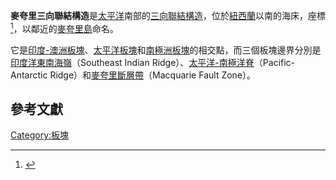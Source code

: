 {{noteTA
|T=zh-cn:麥夸里; zh-tw:麥覺理; zh-hk:麥覺理;
}}

'''麥夸里三向聯結構造'''是[[太平洋|太平洋]]南部的[[三向聯結構造|三向聯結構造]]，位於[[紐西蘭|紐西蘭]]以南的海床，座標{{Coord|61|30|S|161|0|E}}<ref>{{cite journal |last=Falconer |first=R. K. H. |title=The Indian-Antarctic-Pacific triple junction |journal=Earth and Planetary Science Letters |volume=17 |issue=1 |year=1972 |pages=151–158 |doi=10.1016/0012-821X(72)90270-1}}</ref>，以鄰近的[[麥夸里島|麥夸里島]]命名。

它是[[印度-澳洲板塊|印度-澳洲板塊]]、[[太平洋板塊|太平洋板塊]]和[[南極洲板塊|南極洲板塊]]的相交點，而三個板塊邊界分別是[[印度洋東南海嶺|印度洋東南海嶺]]（Southeast Indian Ridge）、[[太平洋-南極洋脊|太平洋-南極洋脊]]（Pacific-Antarctic Ridge）和[[麥夸里斷層帶|麥夸里斷層帶]]（Macquarie Fault Zone）。

==參考文獻==
{{Reflist}}

[[Category:板塊|Category:板塊]]

{{geo-stub}}